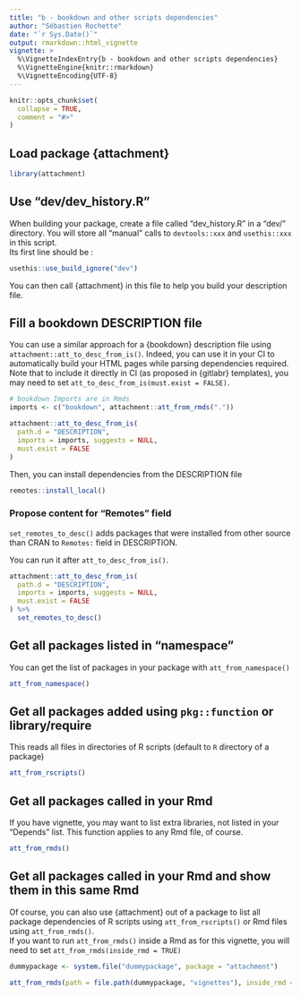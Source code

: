 ```yaml
---
title: "b - bookdown and other scripts dependencies"
author: "Sébastien Rochette"
date: "`r Sys.Date()`"
output: rmarkdown::html_vignette
vignette: >
  %\VignetteIndexEntry{b - bookdown and other scripts dependencies}
  %\VignetteEngine{knitr::rmarkdown}
  %\VignetteEncoding{UTF-8}
---
```


<script type="text/javascript">
$(document).ready(function () {
  window.initializeCodeFolding("show" === "show");
});
</script>

```r
knitr::opts_chunk$set(
  collapse = TRUE,
  comment = "#>"
)
```

## Load package {attachment}
```r
library(attachment)
```

## Use "dev/dev_history.R"

When building your package, create a file called "dev_history.R" in a "dev/" directory. You will store all "manual" calls to `devtools::xxx` and `usethis::xxx` in this script.  
Its first line should be :

```r
usethis::use_build_ignore("dev")
```

You can then call {attachment} in this file to help you build your description file.

## Fill a bookdown DESCRIPTION file

You can use a similar approach for a {bookdown} description file using `attachment::att_to_desc_from_is()`.
Indeed, you can use it in your CI to automatically build your HTML pages while parsing dependencies required. Note that to include it directly in CI (as proposed in {gitlabr} templates), you may need to set `att_to_desc_from_is(must.exist = FALSE)`.

```r
# bookdown Imports are in Rmds
imports <- c("bookdown", attachment::att_from_rmds("."))

attachment::att_to_desc_from_is(
  path.d = "DESCRIPTION",
  imports = imports, suggests = NULL, 
  must.exist = FALSE
)
```

Then, you can install dependencies from the DESCRIPTION file
```r
remotes::install_local()
```

### Propose content for "Remotes" field

`set_remotes_to_desc()` adds packages that were installed from other source than CRAN to `Remotes:` field in DESCRIPTION.  

You can run it after `att_to_desc_from_is()`.

```r
attachment::att_to_desc_from_is(
  path.d = "DESCRIPTION",
  imports = imports, suggests = NULL, 
  must.exist = FALSE
) %>%
  set_remotes_to_desc()
```


## Get all packages listed in "namespace"
You can get the list of packages in your package with `att_from_namespace()`

```r
att_from_namespace()
```

## Get all packages added using `pkg::function` or library/require
This reads all files in directories of R scripts (default to `R` directory of a package)

```r
att_from_rscripts()
```

## Get all packages called in your Rmd
If you have vignette, you may want to list extra libraries, not listed in your "Depends" list. This function applies to any Rmd file, of course.

```r
att_from_rmds()
```


## Get all packages called in your Rmd and show them in this same Rmd

Of course, you can also use {attachment} out of a package to list all package dependencies of R scripts using `att_from_rscripts()` or Rmd files using `att_from_rmds()`.  
If you want to run `att_from_rmds()` inside a Rmd as for this vignette, you will need to set `att_from_rmds(inside_rmd = TRUE)`

```r
dummypackage <- system.file("dummypackage", package = "attachment")

att_from_rmds(path = file.path(dummypackage, "vignettes"), inside_rmd = TRUE)
```


